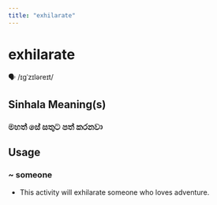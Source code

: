 ```yaml
---
title: "exhilarate"
---
```


# exhilarate

🗣️ /ɪɡˈzɪləreɪt/

## Sinhala Meaning(s)

### මහත් සේ සතුට පත් කරනවා

## Usage

### ~ someone

- This activity will exhilarate someone who loves adventure. 

